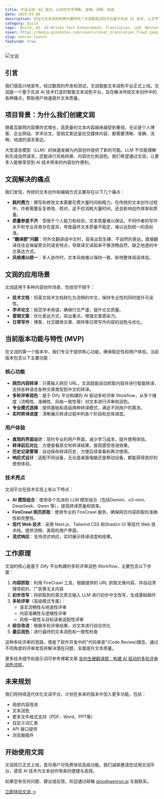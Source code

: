```yaml
---
title: 文润上线：AI 驱动，让你的文字清晰、准确、流畅、地道
date: 2025-03-08
description: 还在为文本润色耗费大量时间？文润智能润色平台基于先进 AI 技术，让文字清晰、流畅、地道，首月免费体验，立即开启高效创作之旅！
category: build
tags:  Build, AI, AI-Driven Text Enhancement, Translation, LLM, Wenrun, Dify
cover: https://media.ginonotes.com/covers/cover_translation_flow2.jpeg
slug: wenrun-launch
featured: true
---
```


![文润](https://wenrun.ai/og-image.png)

## 引言

我们很高兴地宣布，经过数周的开发和测试，文润智能文本润色平台正式上线。文润是一个基于先进 AI 技术打造的智能文本润色平台，旨在解决传统文本创作中的各种痛点，帮助用户快速提升文本质量。

## 项目背景：为什么我们创建文润

随着互联网内容爆炸式增长，高质量的文本内容越来越受到重视。无论是个人博客、企业网站、学术论文、营销文案还是社交媒体内容，都需要清晰、准确、流畅、地道的语言表达。

大型语言模型（LLM）的快速发展为内容创作提供了新的可能。LLM 不仅能理解和生成自然语言，还能进行风格转换、内容优化和润色。我们希望通过文润，让更多人能够享受到 AI 技术带来的内容创作便利。

## 文润解决的痛点

我们发现，传统的文本创作和编辑方式主要存在以下几个痛点：

- **耗时费力**：撰写和修改文本需要花费大量时间和精力。在传统的文本创作过程中，作者需要反复修改、校对，这不仅消耗大量时间，还会影响创作效率和质量。
- **质量参差不齐**：受限于个人能力和经验，文本质量难以保证。不同作者的写作水平和专业背景存在差异，导致最终文本质量不稳定，难以达到统一的高标准。
- **"翻译腔"问题**：将外文翻译成中文时，容易出现生硬、不自然的表达。直接翻译往往会保留原文的语言特点，导致译文读起来不够流畅自然，缺乏地道的中文表达方式。
- **风格难以统一**：多人协作时，文本风格难以保持一致，影响整体阅读体验。

## 文润的应用场景

文润适用于多种内容创作场景，包括但不限于：

- **技术文档**：将英文技术文档转化为流畅的中文，保持专业性的同时提升可读性。
- **学术论文**：规范学术用语，确保行文严谨，提升论文质量。
- **营销文案**：优化表达方式，突出重点，增强文案感染力。
- **日常写作**：博客、社交媒体文章、邮件等日常写作内容的润色与优化。

## 当前版本功能与特性 (MVP)

在文润的第一个版本中，我们专注于提供核心功能，确保稳定性和用户体验。当前版本包含以下主要功能：

### 核心功能

- **网页内容转译**：只需输入网页 URL，文润就能自动抓取内容并进行智能转译，支持各种语言各种文章类型到中文的转译。
- **多轮评审润色**：基于 Dify 平台构建的 AI 驱动多轮评审 Workflow，从多个维度（流畅性、准确性、风格一致性等）对文本进行评审和润色。
- **专业模式选择**：提供基础和高级两种转译模式，满足不同用户的需求。
- **实时转译进度**：清晰展示转译过程中的各个阶段和总体进度。

### 用户体验

- **直观的界面设计**：简约专业的用户界面，减少学习成本，提升使用体验。
- **转译前后对比**：方便查看原文和转译结果，直观感受改进效果。
- **历史记录管理**：自动保存转译历史，方便后续查看和再次使用。
- **响应式设计**：适配不同设备，无论是桌面电脑还是移动设备，都能获得良好的使用体验。

### 技术亮点

文润平台在技术实现上有以下特点：

- **AI 模型组合**：使用多个先进的 LLM 模型组合（包括Gemini、o3-mini、DeepSeek、Qwen 等），提高转译质量和效率。
- **FireCrawl 网页抓取**：使用专业的 FireCrawl 服务，确保网页内容抓取的准确性和完整性。
- **现代 Web 技术**：采用 Next.js、Tailwind CSS 和Shadcn UI 等现代 Web 技术栈，提供流畅、美观的用户界面。
- **流式响应**：支持流式响应，实时展示转译进度和结果。

## 工作原理

文润的核心是基于 Dify 平台构建的多轮评审润色 Workflow，主要包含以下步骤：

1. **内容抓取**：利用 FireCrawl 工具，根据提供的 URL 抓取文章内容，并自动清理导航栏、广告等无关内容
2. **初步改写**：将抓取到的英文原文输入 LLM 进行初步中文改写，生成基础稿件
3. **多轮评审**（高级模式专属）：
   - 语言流畅性与地道性评审
   - 内容准确性与逻辑性评审
   - 风格一致性与目标读者适配性评审
4. **综合改进**：根据多轮评审结果，对文本进行综合优化
5. **最后润色**：进行最终的文本润色和一致性检查

这种多轮评审的思路，借鉴了软件开发中的"代码审查"(Code Review)理念，通过不同角度的评审发现并解决潜在问题，全面提升文本质量。

更多技术细节和提示词可参考博客文章 [告别生硬翻译腔：构建 AI 驱动的多轮评审润色流程](https://www.ginonotes.com/posts/ai-driven-multi-round-review-translation-workflow)。

## 未来规划

我们将持续迭代优化文润平台，计划在未来的版本中加入更多功能，包括：

- 局部内容改进
- 文本润色
- 更多文件格式支持（PDF、Word、PPT等）
- 自定义词汇表
- API 接口提供
- 浏览器插件

## 开始使用文润

文润现已正式上线，首月用户可免费体验高级功能。我们诚挚邀请您试用文润平台，感受 AI 技术为文本创作带来的便捷与高效。

如果您有任何问题、建议或反馈，欢迎通过邮箱 [gino@wenrun.ai](mailto:gino@wenrun.ai) 与我联系。

<div class="mt-12 flex justify-center">
  <a href="https://wenrun.ai/dashboard/translate" class="bg-gradient-to-r from-primary to-secondary hover:opacity-90 px-6 py-3 rounded-md text-white font-medium flex items-center">
    立即体验文润 →
  </a>
</div>
